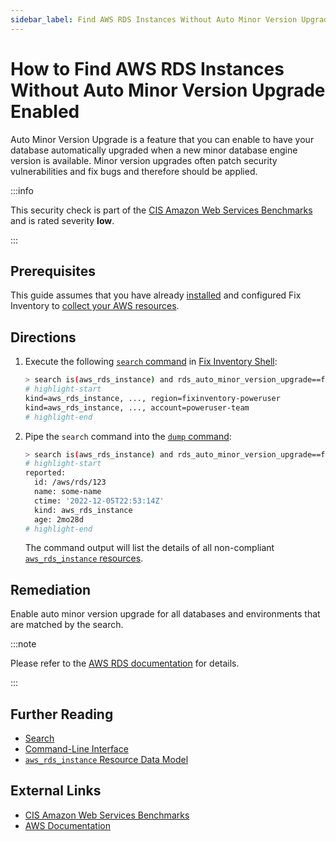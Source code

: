 ```yaml
---
sidebar_label: Find AWS RDS Instances Without Auto Minor Version Upgrade Enabled
---
```


# How to Find AWS RDS Instances Without Auto Minor Version Upgrade Enabled

Auto Minor Version Upgrade is a feature that you can enable to have your database automatically upgraded when a new minor database engine version is available. Minor version upgrades often patch security vulnerabilities and fix bugs and therefore should be applied.

:::info

This security check is part of the [CIS Amazon Web Services Benchmarks](https://cisecurity.org/benchmark/amazon_web_services) and is rated severity **low**.

:::

## Prerequisites

This guide assumes that you have already [installed](../../../getting-started/install/index.mdx) and configured Fix Inventory to [collect your AWS resources](../../../how-to-guides/data-sources/collect-aws-resource-data.mdx).

## Directions

1. Execute the following [`search` command](../../../reference/cli/search.mdx) in [Fix Inventory Shell](../../../reference/components/shell.mdx):

   ```bash
   > search is(aws_rds_instance) and rds_auto_minor_version_upgrade==false
   # highlight-start
   ​kind=aws_rds_instance, ..., region=fixinventory-poweruser
   ​kind=aws_rds_instance, ..., account=poweruser-team
   # highlight-end
   ```

2. Pipe the `search` command into the [`dump` command](../../../reference/cli/dump.mdx):

   ```bash
   > search is(aws_rds_instance) and rds_auto_minor_version_upgrade==false | dump
   # highlight-start
   ​reported:
   ​  id: /aws/rds/123
   ​  name: some-name
   ​  ctime: '2022-12-05T22:53:14Z'
   ​  kind: aws_rds_instance
   ​  age: 2mo28d
   # highlight-end
   ```

   The command output will list the details of all non-compliant [`aws_rds_instance` resources](../../../reference/unified-data-model/aws/rds/aws_rds_instance.mdx).

## Remediation

Enable auto minor version upgrade for all databases and environments that are matched by the search.

:::note

Please refer to the [AWS RDS documentation](https://aws.amazon.com/blogs/database/best-practices-for-upgrading-amazon-rds-to-major-and-minor-versions-of-postgresql) for details.

:::

## Further Reading

- [Search](../../../reference/search/index.mdx)
- [Command-Line Interface](../../../reference/cli/index.mdx)
- [`aws_rds_instance` Resource Data Model](../../../reference/unified-data-model/aws/rds/aws_rds_instance.mdx)

## External Links

- [CIS Amazon Web Services Benchmarks](https://cisecurity.org/benchmark/amazon_web_services)
- [AWS Documentation](https://aws.amazon.com/blogs/database/best-practices-for-upgrading-amazon-rds-to-major-and-minor-versions-of-postgresql)
